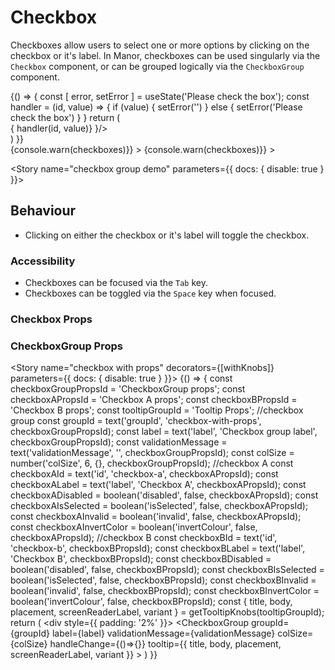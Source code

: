 
<Meta title="Components/Checkbox" component={Checkbox} />

# Checkbox

Checkboxes allow users to select one or more options by clicking on the checkbox or it's label. In Manor, checkboxes can
be used singularly via the `Checkbox` component, or can be grouped logically via the `CheckboxGroup` component.

<Preview>
  <Story name="checkbox">
    {() => {
      const [ error, setError ] = useState('Please check the box');
      const handler = (id, value) => {
        if (value) {
          setError('')
        } else {
          setError('Please check the box')
        }
      }
      return (
        <div style={{ padding: '2%' }}>
          <Container>
            <Row>
              <Column cols={4}>
                <Checkbox id="chk1" label="A checkbox" />
                <Checkbox id="chk2" label="A selected checkbox" isSelected/>
              </Column>
              <Column cols={4}>
                <Checkbox id="chk3" label="A prefilled checkbox" prefillValue />
                <Checkbox id="chk4" label="An errored checkbox" validationMessage={error} handleChange={(id, value) => { handler(id, value)} }/>
              </Column>
              <Column cols={4}>
                <Checkbox id="chk5" label="A disabled checkbox" disabled />
              </Column>
            </Row>
          </Container>
        </div>
      )
    }}
  </Story>
</Preview>

<Preview>
  <Story name="checkbox group">
    <div style={{ padding: '2%' }}>
      <Container>
        <Row>
          <Column>
            <CheckboxGroup
              label="Checkbox group example"
              tooltip={{ title: 'Checkbox group', body: 'This is a tooltip for the checkbox group' }}
              groupId="group-1"
              colSize={12}
              handleChange={(checkboxes) => {console.warn(checkboxes)}}
            >
              <Checkbox id="A-1" label="One" />
              <Checkbox id="A-2" label="Two" />
              <Checkbox id="A-3" label="Three" />
            </CheckboxGroup>
             <CheckboxGroup
              label="Another checkbox group example"
              tooltip={{ title: 'Checkbox group', body: 'This is a tooltip for the checkbox group' }}
              groupId="group-2"
              colSize={12}
              handleChange={(checkboxes) => {console.warn(checkboxes)}}
            >
              <Checkbox id="x-1" label="One" />
              <Checkbox id="x-2" label="Two" />
              <Checkbox id="x-3" label="Three" />
              <Checkbox id="x-4" label="Four" />
            </CheckboxGroup>
          </Column>
        </Row>
      </Container>
    </div>
  </Story>
</Preview>

<Story name="checkbox group demo" parameters={{ docs: { disable: true } }}>
  <div style={{ padding: '2%'}}>
     <CheckboxGroupView />
  </div>
</Story>

## Behaviour

* Clicking on either the checkbox or it's label will toggle the checkbox.

### Accessibility
* Checkboxes can be focused via the `Tab` key.
* Checkboxes can be toggled via the `Space` key when focused.

### Checkbox Props

<Props of={Checkbox} />

### CheckboxGroup Props

<Props of={CheckboxGroup} />

<Story name="checkbox with props" decorators={[withKnobs]} parameters={{ docs: { disable: true } }}>
  {() => {
    const checkboxGroupPropsId = 'CheckboxGroup props';
    const checkboxAPropsId = 'Checkbox A props';
    const checkboxBPropsId = 'Checkbox B props';
    const tooltipGroupId = 'Tooltip Props';
    //checkbox group
    const groupId = text('groupId', 'checkbox-with-props', checkboxGroupPropsId);
    const label = text('label', 'Checkbox group label', checkboxGroupPropsId);
    const validationMessage = text('validationMessage', '', checkboxGroupPropsId);
    const colSize = number('colSize', 6, {}, checkboxGroupPropsId);
    //checkbox A
    const checkboxAId = text('id', 'checkbox-a', checkboxAPropsId);
    const checkboxALabel = text('label', 'Checkbox A', checkboxAPropsId);
    const checkboxADisabled = boolean('disabled', false, checkboxAPropsId);
    const checkboxAIsSelected = boolean('isSelected', false, checkboxAPropsId);
    const checkboxAInvalid = boolean('invalid', false, checkboxAPropsId);
    const checkboxAInvertColor = boolean('invertColour', false, checkboxAPropsId);
   //checkbox B
    const checkboxBId = text('id', 'checkbox-b', checkboxBPropsId);
    const checkboxBLabel = text('label', 'Checkbox B', checkboxBPropsId);
    const checkboxBDisabled = boolean('disabled', false, checkboxBPropsId);
    const checkboxBIsSelected = boolean('isSelected', false, checkboxBPropsId);
    const checkboxBInvalid = boolean('invalid', false, checkboxBPropsId);
    const checkboxBInvertColor = boolean('invertColour', false, checkboxBPropsId);
    const { title, body, placement, screenReaderLabel, variant } = getTooltipKnobs(tooltipGroupId);
    return (
      <div style={{ padding: '2%' }}>
        <CheckboxGroup
          groupId={groupId}
          label={label}
          validationMessage={validationMessage}
          colSize={colSize}
          handleChange={()=>{}}
          tooltip={{
            title,
            body,
            placement,
            screenReaderLabel,
            variant
          }}
        >
          <Checkbox id={checkboxAId} label={checkboxALabel} disabled={checkboxADisabled} isSelected={checkboxAIsSelected} invalid={checkboxAInvalid} invertColour={checkboxAInvertColor} />
          <Checkbox id={checkboxBId} label={checkboxBLabel} disabled={checkboxBDisabled} isSelected={checkboxBIsSelected} invalid={checkboxBInvalid} invertColour={checkboxBInvertColor} />
        </CheckboxGroup>
      </div>
    )
  }}
</Story>
